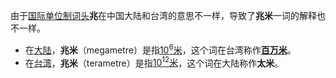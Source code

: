 {{disambig|cat=數學消歧義}}

由于[[国际单位制词头|国际单位制词头]]'''兆'''在中国大陆和台湾的意思不一样，导致了'''兆米'''一词的解释也不一样。

*在[[中国大陆|大陆]]，'''兆米'''（megametre）是指[[百万米|10<sup>6</sup>米]]，这个词在台湾称作'''[[百万米|百万米]]'''。
*在[[台湾地区|台湾]]，'''兆米'''（terametre）是指[[垓米|10<sup>12</sup>米]]，这个词在大陆称作'''太米'''。